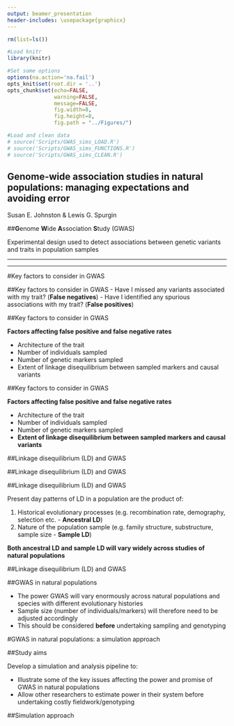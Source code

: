 ```yaml
---
output: beamer_presentation
header-includes: \usepackage{graphicx}
---
```



```r

rm(list=ls())

#Load knitr 
library(knitr)

#Set some options
options(na.action='na.fail')
opts_knit$set(root.dir = '..')
opts_chunk$set(echo=FALSE,
               warning=FALSE,
               message=FALSE,
               fig.width=8,
               fig.height=8,
               fig.path = "../Figures/")

```

```r

#Load and clean data
# source('Scripts/GWAS_sims_LOAD.R')
# source('Scripts/GWAS_sims_FUNCTIONS.R')
# source('Scripts/GWAS_sims_CLEAN.R')

```



## Genome-wide association studies in natural populations: managing expectations and avoiding error

Susan E. Johnston & Lewis G. Spurgin

\vspace{0.3cm}

\begin{center}
\includegraphics[width=0.8\textwidth]{Images/manhattan.png}
\end{center}

\vspace{0.3cm}

\begin{center}
\includegraphics[width=0.9\textwidth]{Images/logos.png}
\end{center}






##**G**enome **W**ide **A**ssociation **S**tudy (GWAS)

Experimental design used to detect associations between genetic variants and traits in population samples







----

\begin{center}
\includegraphics[width=1\textwidth]{Images/gwas_success.png}
\end{center}

\begin{flushright}
\tiny{Visscher et al. 2017, AJHG}
\end{flushright}





----

\begin{center}
\includegraphics[width=1\textwidth]{Images/traits.png}
\end{center}






#Key factors to consider in GWAS






##Key factors to consider in GWAS
- Have I missed any variants associated with my trait? (**False negatives**) 
- Have I identified any spurious associations with my trait? (**False positives**)





##Key factors to consider in GWAS

**Factors affecting false positive and false negative rates**

- Architecture of the trait
- Number of individuals sampled
- Number of genetic markers sampled
- Extent of linkage disequilibrium between sampled markers and causal variants






##Key factors to consider in GWAS

**Factors affecting false positive and false negative rates**

- Architecture of the trait
- Number of individuals sampled
- Number of genetic markers sampled
- **Extent of linkage disequilibrium between sampled markers and causal variants**






##Linkage disequilibrium (LD) and GWAS

\begin{center}
\includegraphics[width=1\textwidth]{Images/ld.png}
\end{center}

\vspace{0.4cm}

\begin{flushright}
\tiny{Bush and Moore 2012, PLoS Comput. Biol.}
\end{flushright}




##Linkage disequilibrium (LD) and GWAS

\begin{center}
\includegraphics[width=0.6\textwidth]{Images/indirect_association.png}
\end{center}

\vspace{0.4cm}

\begin{flushright}
\tiny{Bush and Moore 2012, PLoS Comput. Biol.}
\end{flushright}






##Linkage disequilibrium (LD) and GWAS

Present day patterns of LD in a population are the product of:

1. Historical evolutionary processes (e.g. recombination rate, demography, selection etc. - **Ancestral LD**)
2. Nature of the population sample (e.g. family structure, substructure, sample size - **Sample LD**)

**Both ancestral LD and sample LD will vary widely across studies of natural populations**




##Linkage disequilibrium (LD) and GWAS

\begin{center}
\includegraphics[width=1\textwidth]{Images/ld_birds.png}
\end{center}

\vspace{0.3cm}

\begin{flushright}
\tiny{Bosse et al. 2017, Science; Knief et al. 2017, Mol. Ecol.}
\end{flushright}





##GWAS in natural populations

- The power GWAS will vary enormously across natural populations and species with different evolutionary histories
- Sample size (number of individuals/markers) will therefore need to be adjusted accordingly
- This should be considered **before** undertaking sampling and  genotyping





#GWAS in natural populations: a simulation approach



##Study aims

Develop a simulation and analysis pipeline to:

- Illustrate some of the key issues affecting the power and promise of GWAS in natural populations
- Allow other researchers to estimate power in their system before undertaking costly fieldwork/genotyping





##Simulation approach






